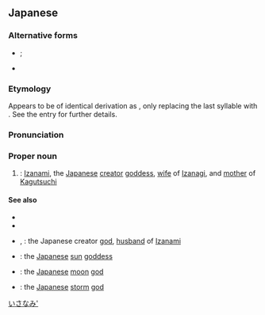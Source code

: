 ==Japanese==
{{ja-kanjitab|い|じゃ|k2=ざ|な|み|yomi=o}}

===Alternative forms===
* {{ja-l|伊弉冉}}; {{ja-l|伊弉弥}}
* {{ja-l|伊耶那美}}

===Etymology===
Appears to be of identical derivation as {{ja-l|伊邪那岐||Izanagi}}, only replacing the last syllable {{m|ja|き|tr=ki||male|pos=common element in Japanese male given names}} with {{m|ja|み|tr=mi||female|pos=common element in Japanese female given names}}. See the {{ja-l|伊邪那岐}} entry for further details.

===Pronunciation===
{{ja-pron|イザナミ|y=o}}

===Proper noun===
{{ja-pos|proper|いざなみ|イザナミ}}

# {{lb|ja|sort=いさなみ'|Japanese mythology|Shinto}}: [[Izanami]], the [[Japanese]] [[creator]] [[goddess]], [[wife]] of [[Izanagi]], and [[mother]] of [[Kagutsuchi]]

====See also====
* {{pedialite|Izanami}}
* {{pedialite|lang=ja}}
* {{ja-l|伊邪那岐}}, {{ja-l|伊弉諾|いざなぎ|Izanagi}}: the Japanese creator [[god]], [[husband]] of [[Izanami]]
* {{ja-l|天照|あまてらす|Amaterasu}}: the [[Japanese]] [[sun]] [[goddess]]
* {{ja-l|月読|つくよみ|Tsukuyomi}}: the [[Japanese]] [[moon]] [[god]]
* {{ja-l|須佐之男|すさのお|Susanoo}}: the [[Japanese]] [[storm]] [[god]]
[[Category:Japanese terms spelled with ateji|いさなみ']]
{{catlangcode|ja|Gods|Japanese mythology|sort=いさなみ'}}